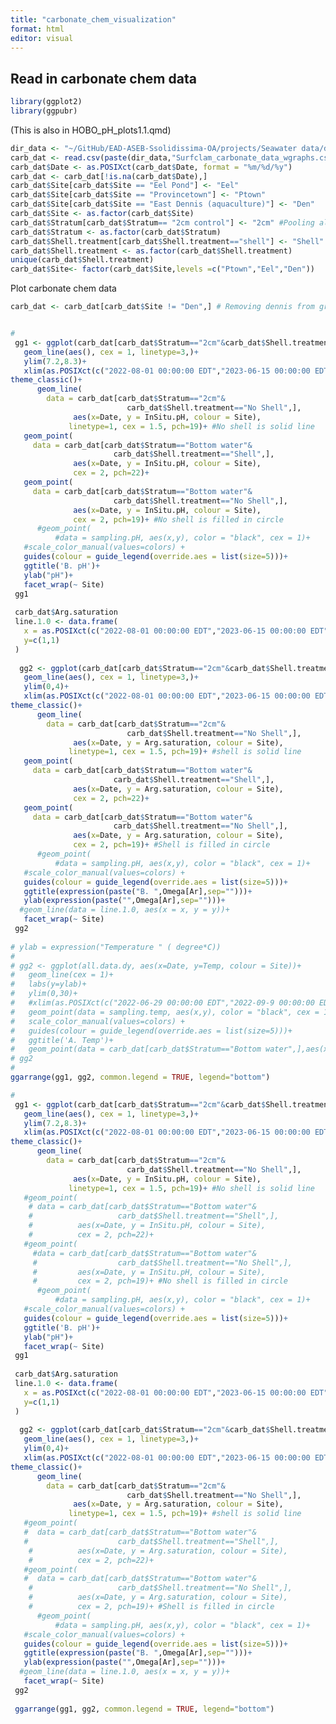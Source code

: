 ```yaml
---
title: "carbonate_chem_visualization"
format: html
editor: visual
---
```


## Read in carbonate chem data

```r
library(ggplot2)
library(ggpubr)
```

(This is also in HOBO_pH_plots1.1.qmd)

```r
dir_data <- "~/GitHub/EAD-ASEB-Ssolidissima-OA/projects/Seawater data/data/Carbonate chem/"
carb_dat <- read.csv(paste(dir_data,"Surfclam_carbonate_data_wgraphs.csv", sep = ""), stringsAsFactors = FALSE)
carb_dat$Date <- as.POSIXct(carb_dat$Date, format = "%m/%d/%y")
carb_dat <- carb_dat[!is.na(carb_dat$Date),]
carb_dat$Site[carb_dat$Site == "Eel Pond"] <- "Eel"
carb_dat$Site[carb_dat$Site == "Provincetown"] <- "Ptown"
carb_dat$Site[carb_dat$Site == "East Dennis (aquaculture)"] <- "Den"
carb_dat$Site <- as.factor(carb_dat$Site)
carb_dat$Stratum[carb_dat$Stratum== "2cm control"] <- "2cm" #Pooling all samples for now
carb_dat$Stratum <- as.factor(carb_dat$Stratum)
carb_dat$Shell.treatment[carb_dat$Shell.treatment=="shell"] <- "Shell"
carb_dat$Shell.treatment <- as.factor(carb_dat$Shell.treatment)
unique(carb_dat$Shell.treatment)
carb_dat$Site<- factor(carb_dat$Site,levels =c("Ptown","Eel","Den"))
```

Plot carbonate chem data

```r
carb_dat <- carb_dat[carb_dat$Site != "Den",] # Removing dennis from graphs


# 
 gg1 <- ggplot(carb_dat[carb_dat$Stratum=="2cm"&carb_dat$Shell.treatment=="Shell",], aes(x=Date, y=InSitu.pH, colour = Site))+
   geom_line(aes(), cex = 1, linetype=3,)+
   ylim(7.2,8.3)+
   xlim(as.POSIXct(c("2022-08-01 00:00:00 EDT","2023-06-15 00:00:00 EDT")))+
theme_classic()+
      geom_line(
        data = carb_dat[carb_dat$Stratum=="2cm"&
                          carb_dat$Shell.treatment=="No Shell",],
              aes(x=Date, y = InSitu.pH, colour = Site),
             linetype=1, cex = 1.5, pch=19)+ #No shell is solid line
   geom_point(
     data = carb_dat[carb_dat$Stratum=="Bottom water"&
                       carb_dat$Shell.treatment=="Shell",],
              aes(x=Date, y = InSitu.pH, colour = Site),
              cex = 2, pch=22)+
   geom_point(
     data = carb_dat[carb_dat$Stratum=="Bottom water"&
                       carb_dat$Shell.treatment=="No Shell",],
              aes(x=Date, y = InSitu.pH, colour = Site),
              cex = 2, pch=19)+ #No shell is filled in circle
      #geom_point(
          #data = sampling.pH, aes(x,y), color = "black", cex = 1)+
   #scale_color_manual(values=colors) +
   guides(colour = guide_legend(override.aes = list(size=5)))+
   ggtitle('B. pH')+
   ylab("pH")+
   facet_wrap(~ Site)
 gg1
 
 carb_dat$Arg.saturation
 line.1.0 <- data.frame(
   x = as.POSIXct(c("2022-08-01 00:00:00 EDT","2023-06-15 00:00:00 EDT")),
   y=c(1,1)
 )
 
  gg2 <- ggplot(carb_dat[carb_dat$Stratum=="2cm"&carb_dat$Shell.treatment=="Shell",], aes(x=Date, y=Arg.saturation, colour = Site))+
   geom_line(aes(), cex = 1, linetype=3,)+
   ylim(0,4)+
   xlim(as.POSIXct(c("2022-08-01 00:00:00 EDT","2023-06-15 00:00:00 EDT")))+
theme_classic()+
      geom_line(
        data = carb_dat[carb_dat$Stratum=="2cm"&
                          carb_dat$Shell.treatment=="No Shell",],
              aes(x=Date, y = Arg.saturation, colour = Site),
             linetype=1, cex = 1.5, pch=19)+ #shell is solid line
   geom_point(
     data = carb_dat[carb_dat$Stratum=="Bottom water"&
                       carb_dat$Shell.treatment=="Shell",],
              aes(x=Date, y = Arg.saturation, colour = Site),
              cex = 2, pch=22)+
   geom_point(
     data = carb_dat[carb_dat$Stratum=="Bottom water"&
                       carb_dat$Shell.treatment=="No Shell",],
              aes(x=Date, y = Arg.saturation, colour = Site),
              cex = 2, pch=19)+ #Shell is filled in circle
      #geom_point(
          #data = sampling.pH, aes(x,y), color = "black", cex = 1)+
   #scale_color_manual(values=colors) +
   guides(colour = guide_legend(override.aes = list(size=5)))+
   ggtitle(expression(paste("B. ",Omega[Ar],sep="")))+
   ylab(expression(paste("",Omega[Ar],sep="")))+
  #geom_line(data = line.1.0, aes(x = x, y = y))+
   facet_wrap(~ Site)
 gg2
 
# ylab = expression("Temperature " ( degree*C))
# 
# gg2 <- ggplot(all.data.dy, aes(x=Date, y=Temp, colour = Site))+
#   geom_line(cex = 1)+
#   labs(y=ylab)+
#   ylim(0,30)+
#   #xlim(as.POSIXct(c("2022-06-29 00:00:00 EDT","2022-09-9 00:00:00 EDT")))+
#   geom_point(data = sampling.temp, aes(x,y), color = "black", cex = 1)+
#   scale_color_manual(values=colors) +
#   guides(colour = guide_legend(override.aes = list(size=5)))+
#   ggtitle('A. Temp')+
#   geom_point(data = carb_dat[carb_dat$Stratum=="Bottom water",],aes(x=Date, y = Water.Sediment..Temp, colour = Site),cex = 2, pch = 22)
# gg2
# 
ggarrange(gg1, gg2, common.legend = TRUE, legend="bottom")
```

```r
# 
 gg1 <- ggplot(carb_dat[carb_dat$Stratum=="2cm"&carb_dat$Shell.treatment=="Shell",], aes(x=Date, y=InSitu.pH, colour = Site))+
   geom_line(aes(), cex = 1, linetype=3,)+
   ylim(7.2,8.3)+
   xlim(as.POSIXct(c("2022-08-01 00:00:00 EDT","2023-06-15 00:00:00 EDT")))+
theme_classic()+
      geom_line(
        data = carb_dat[carb_dat$Stratum=="2cm"&
                          carb_dat$Shell.treatment=="No Shell",],
              aes(x=Date, y = InSitu.pH, colour = Site),
             linetype=1, cex = 1.5, pch=19)+ #No shell is solid line
   #geom_point(
    # data = carb_dat[carb_dat$Stratum=="Bottom water"&
    #                   carb_dat$Shell.treatment=="Shell",],
    #          aes(x=Date, y = InSitu.pH, colour = Site),
    #          cex = 2, pch=22)+
   #geom_point(
     #data = carb_dat[carb_dat$Stratum=="Bottom water"&
     #                  carb_dat$Shell.treatment=="No Shell",],
     #         aes(x=Date, y = InSitu.pH, colour = Site),
     #         cex = 2, pch=19)+ #No shell is filled in circle
      #geom_point(
          #data = sampling.pH, aes(x,y), color = "black", cex = 1)+
   #scale_color_manual(values=colors) +
   guides(colour = guide_legend(override.aes = list(size=5)))+
   ggtitle('B. pH')+
   ylab("pH")+
   facet_wrap(~ Site)
 gg1
 
 carb_dat$Arg.saturation
 line.1.0 <- data.frame(
   x = as.POSIXct(c("2022-08-01 00:00:00 EDT","2023-06-15 00:00:00 EDT")),
   y=c(1,1)
 )
 
  gg2 <- ggplot(carb_dat[carb_dat$Stratum=="2cm"&carb_dat$Shell.treatment=="Shell",], aes(x=Date, y=Arg.saturation, colour = Site))+
   geom_line(aes(), cex = 1, linetype=3,)+
   ylim(0,4)+
   xlim(as.POSIXct(c("2022-08-01 00:00:00 EDT","2023-06-15 00:00:00 EDT")))+
theme_classic()+
      geom_line(
        data = carb_dat[carb_dat$Stratum=="2cm"&
                          carb_dat$Shell.treatment=="No Shell",],
              aes(x=Date, y = Arg.saturation, colour = Site),
             linetype=1, cex = 1.5, pch=19)+ #shell is solid line
   #geom_point(
   #  data = carb_dat[carb_dat$Stratum=="Bottom water"&
   #                    carb_dat$Shell.treatment=="Shell",],
    #          aes(x=Date, y = Arg.saturation, colour = Site),
    #          cex = 2, pch=22)+
   #geom_point(
   #  data = carb_dat[carb_dat$Stratum=="Bottom water"&
    #                   carb_dat$Shell.treatment=="No Shell",],
    #          aes(x=Date, y = Arg.saturation, colour = Site),
    #          cex = 2, pch=19)+ #Shell is filled in circle
      #geom_point(
          #data = sampling.pH, aes(x,y), color = "black", cex = 1)+
   #scale_color_manual(values=colors) +
   guides(colour = guide_legend(override.aes = list(size=5)))+
   ggtitle(expression(paste("B. ",Omega[Ar],sep="")))+
   ylab(expression(paste("",Omega[Ar],sep="")))+
  #geom_line(data = line.1.0, aes(x = x, y = y))+
   facet_wrap(~ Site)
 gg2
 
 ggarrange(gg1, gg2, common.legend = TRUE, legend="bottom")
```
